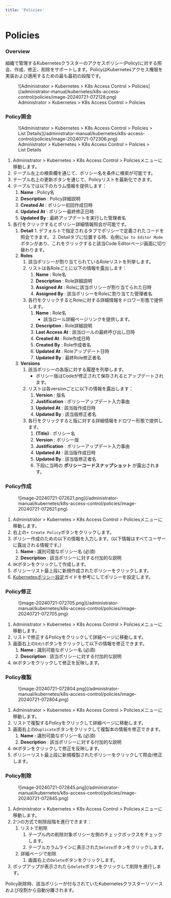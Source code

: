```yaml
---
title: 'Policies'
---
```



# Policies

### Overview

組織で管理するKubernetesクラスターのアクセスポリシー(Policy)に対する照会、作成、修正、削除をサポートします。PolicyはKubernetesアクセス権限を実装および適用するための最も最初の段階です。

<figure data-layout="center" data-align="center">
![Administrator &gt; Kubernetes &gt; K8s Access Control &gt; Policies](/administrator-manual/kubernetes/k8s-access-control/policies/image-20240721-072128.png)
<figcaption>
Administrator &gt; Kubernetes &gt; K8s Access Control &gt; Policies
</figcaption>
</figure>


### Policy照会

<figure data-layout="center" data-align="center">
![Administrator &gt; Kubernetes &gt; K8s Access Control &gt; Policies &gt; List Details](/administrator-manual/kubernetes/k8s-access-control/policies/image-20240721-072306.png)
<figcaption>
Administrator &gt; Kubernetes &gt; K8s Access Control &gt; Policies &gt; List Details
</figcaption>
</figure>

1. Administrator &gt; Kubernetes &gt; K8s Access Control &gt; Policiesメニューに移動します。
2. テーブル左上の検索欄を通じて、ポリシー名を条件に検索が可能です。
3. テーブル右上の更新ボタンを通じて、Policyリストを最新化できます。
4. テーブルでは以下のカラム情報を提供します：
    1.  **Name**  : Policy名
    2.  **Description**  : Policy詳細説明
    3.  **Created At**  : ポリシー初回作成日時
    4.  **Updated At** : ポリシー最終修正日時
    5.  **Updated By**  : 最終アップデートを実行した管理者名
5. 各行をクリックするとポリシー詳細情報照会が可能です。
    1.   **Detail**
        1. デフォルトで指定されるタブでポリシーで定義されたコードを照会できます。
        2. Detailタブに位置する時、右側に`Go to Editor Mode`ボタンがあり、これをクリックすると該当Code Editorページ画面に切り替わります。
    2.  **Roles**
        1. 該当ポリシーが割り当てられているRoleリストを列挙します。
        2. リストは各Roleごとに以下の情報を露出します：
            1.  **Name**  : Role名
            2.  **Description**  : Role詳細説明
            3.  **Assigned At**  : Roleに該当ポリシーが割り当てられた日時
            4.  **Assigned By** : 該当ポリシーをRoleに割り当てた管理者名
        3. 各行をクリックするとRoleに対する詳細情報をドロワー形態で提供します。
            1.  **Name**  : Role名
                * 該当ロール詳細ページリンクを提供します。
            2.  **Description**  : Role詳細説明
            3.  **Last Access At**  : 該当ロールの最終呼び出し日時
            4.  **Created At**  : Role作成日時
            5.  **Created By**  : Role作成者名
            6.  **Updated At**  : Roleアップデート日時
            7.  **Updated By**  : 最終Role修正者名
    3.  **Versions**
        1. 該当ポリシーの各版に対する履歴を列挙します。
            * ポリシー版はCodeが修正されて保存されるとアップデートされます。
        2. リストは各versionごとに以下の情報を露出します：
            1.  **Version**  : 版名
            2.  **Justification**  : ポリシーアップデート入力事由
            3.  **Updated At**  : 該当版作成日時
            4.  **Updated By**  : 該当版修正者名
        3. 各行をクリックすると版に対する詳細情報をドロワー形態で提供します。
            1.  **(Title)**  : ポリシー名
            2.  **Version**  : ポリシー版
            3.  **Justification**  : ポリシーアップデート入力事由
            4.  **Updated At**  : 該当版作成日時
            5.  **Updated By**  : 該当版修正者名
            6. 下段に当時の  **ポリシーコードスナップショット** が露出されます。


### Policy作成

<figure data-layout="center" data-align="center">
![image-20240721-072621.png](/administrator-manual/kubernetes/k8s-access-control/policies/image-20240721-072621.png)
</figure>

1. Administrator &gt; Kubernetes &gt; K8s Access Control &gt; Policiesメニューに移動します。
2. 右上の`+ Create Policy`ボタンをクリックします。
3. ポリシー作成のための以下の情報を入力します。(以下情報はすべてユーザーに露出される情報です。)
    1.  **Name :** 識別可能なポリシー名 (必須)
    2.  **Description** : 該当ポリシーに対する付加的な説明
4. `OK`ボタンをクリックして作成します。
5. ポリシーリスト最上段に新規作成されたポリシーをクリックします。
6. [Kubernetesポリシー設定](policies/setting-kubernetes-policies)ガイドを参考にしてポリシーを設定します。


### Policy修正

<figure data-layout="left" data-align="left">
![image-20240721-072705.png](/administrator-manual/kubernetes/k8s-access-control/policies/image-20240721-072705.png)
</figure>

1. Administrator &gt; Kubernetes &gt; K8s Access Control &gt; Policiesメニューに移動します。
2. リストで修正するPolicyをクリックして詳細ページに移動します。
3. 画面右上の`Edit`ボタンをクリックして以下の情報を修正できます。
    1.  **Name :** 識別可能なポリシー名 (必須)
    2.  **Description** : 該当ポリシーに対する付加的な説明
4. `OK`ボタンをクリックして修正を反映します。


### Policy複製

<figure data-layout="left" data-align="left">
![image-20240721-072804.png](/administrator-manual/kubernetes/k8s-access-control/policies/image-20240721-072804.png)
</figure>

1. Administrator &gt; Kubernetes &gt; K8s Access Control &gt; Policiesメニューに移動します。
2. リストで複製するPolicyをクリックして詳細ページに移動します。
3. 画面右上の`Duplicate`ボタンをクリックして複製本の情報を修正できます。
    1.  **Name :** 識別可能なポリシー名 (必須)
    2.  **Description** : 該当ポリシーに対する付加的な説明
4. `OK`ボタンをクリックして修正を反映します。
5. ポリシーリスト最上段に新規複製されたポリシーをクリックして照会/修正します。


### Policy削除

<figure data-layout="left" data-align="left">
![image-20240721-072845.png](/administrator-manual/kubernetes/k8s-access-control/policies/image-20240721-072845.png)
</figure>

1. Administrator &gt; Kubernetes &gt; K8s Access Control &gt; Policiesメニューに移動します。
2. 2つの方式で削除段階を進行できます：
    1. リストで削除
        1. テーブル内の削除対象ポリシー左側のチェックボックスをチェックします。
        2. テーブルカラムラインに表示された`Delete`ボタンをクリックします。
    2. 詳細ページで削除
        1. 画面右上の`Delete`ボタンをクリックします。
3. ポップアップが表示されたら`Delete`ボタンをクリックして削除を進行します。

<Callout type="important">
Policy削除時、該当ポリシーが付与されていたKubernetesクラスターリソースおよび役割から自動分離されます。
</Callout>
